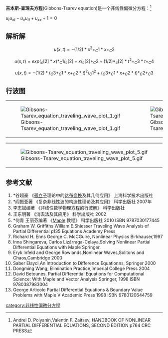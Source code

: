 '''吉本斯-查理夫方程'''(Gibbons-Tsarev equation)是一个非线性偏微分方程：<ref>Andrei D. Polyanin,Valentin F. Zaitsev, HANDBOOK OF NONLINEAR PARTIAL DIFFERENTIAL EQUATIONS, SECOND EDITION p764 CRC PRESS</ref>

<math>u_{t} u_{xt}-u_{x} u_{tt}+u_{xx}+1=0</math>

==解析解==
:<math>u(x, t) = -(1/2)*x^2+_C1*x+_C2</math>
:<math>u(x, t) = exp(_c[2]*x)*_C1/_c[2]+x/_c[2]+_C2+(1/2)*_c[2]*t^2+_C3*t+_C4</math>
:<math>u(x, t) = -(1/2)*(_C3+_C1*x+_C2*t)^2/_C1^2+(_C3+_C1*x+_C2*t)*_C2+_C3</math>

==行波图==
{|
|[[File:Gibsons-Tsarev_equation_traveling_wave_plot_1.gif|thumb]]
|[[File:Gibsons-Tsarev_equation_traveling_wave_plot_2.gif|thumb]]
|[[File:Gibsons-Tsarev_equation_traveling_wave_plot_3.gif|thumb]]
|[[File:Gibsons-Tsarev_equation_traveling_wave_plot_4.gif|thumb]]
|}
{|
|[[File:Gibsons-Tsarev_equation_traveling_wave_plot_5.gif|thumb]]
|}

==参考文献==
<references/>
# *谷超豪 《[[孤立子|孤立子]]理论中的[[达布变换|达布变换]]及其几何应用》 上海科学技术出版社
# *阎振亚著 《复杂非线性波的构造性理论及其应用》 科学出版社 2007年
# 李志斌编著 《非线性数学物理方程的行波解》 科学出版社
#王东明著 《消去法及其应用》 科学出版社 2002
# *何青 王丽芬编著 《[[Maple|Maple]] 教程》 科学出版社 2010 ISBN 9787030177445
#Graham W. Griffiths William E.Shiesser Traveling Wave Analysis of Partial Differential p135 Equations Academy Press
# Richard H. Enns George C. McCGuire, Nonlinear Physics Birkhauser,1997
#Inna Shingareva, Carlos Lizárraga-Celaya,Solving Nonlinear Partial Differential Equations with Maple Springer.
#Eryk Infeld and George Rowlands,Nonlinear Waves,Solitons and Chaos,Cambridge 2000
#Saber Elaydi,An Introduction to Difference Equationns, Springer 2000
#Dongming Wang, Elimination Practice,Imperial College Press 2004
# David Betounes, Partial Differential Equations for Computational Science: With Maple and Vector Analysis Springer, 1998 ISBN 9780387983004
# George Articolo Partial Differential Equations & Boundary Value Problems with Maple V Academic Press 1998 ISBN 9780120644759

{{非线性偏微分方程}}
[[category:非线性偏微分方程|category:非线性偏微分方程]]